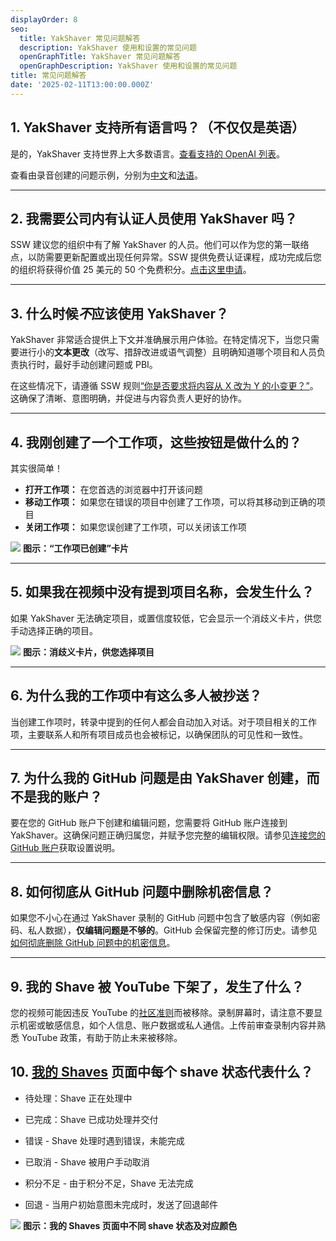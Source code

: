 ```yaml
---
displayOrder: 8
seo:
  title: YakShaver 常见问题解答
  description: YakShaver 使用和设置的常见问题
  openGraphTitle: YakShaver 常见问题解答
  openGraphDescription: YakShaver 使用和设置的常见问题
title: 常见问题解答
date: '2025-02-11T13:00:00.000Z'
---
```


## 1. YakShaver 支持所有语言吗？（不仅仅是英语）

是的，YakShaver 支持世界上大多数语言。[查看支持的 OpenAI 列表](https://github.com/openai/whisper?tab=readme-ov-file#available-models-and-languages)。

查看由录音创建的问题示例，分别为[中文](https://github.com/SSWConsulting/Northwind365/issues/162)和[法语](https://github.com/SSWConsulting/Northwind365/issues/168)。

***

## 2. 我需要公司内有认证人员使用 YakShaver 吗？

SSW 建议您的组织中有了解 YakShaver 的人员。他们可以作为您的第一联络点，以防需要更新配置或出现任何异常。SSW 提供免费认证课程，成功完成后您的组织将获得价值 25 美元的 50 个免费积分。[点击这里申请](https://yakshaver.ai/certifications)。

***

## 3. 什么时候*不*应该使用 YakShaver？

YakShaver 非常适合提供上下文并准确展示用户体验。在特定情况下，当您只需要进行小的**文本更改**（改写、措辞改进或语气调整）且明确知道哪个项目和人员负责执行时，最好手动创建问题或 PBI。

在这些情况下，请遵循 SSW 规则[“你是否要求将内容从 X 改为 Y 的小变更？”](https://www.ssw.com.au/rules/change-from-x-to-y)。这确保了清晰、意图明确，并促进与内容负责人更好的协作。

***

## 4. 我刚创建了一个工作项，这些按钮是做什么的？

其实很简单！

* **打开工作项：** 在您首选的浏览器中打开该问题
* **移动工作项：** 如果您在错误的项目中创建了工作项，可以将其移动到正确的项目
* **关闭工作项：** 如果您误创建了工作项，可以关闭该工作项

![](/YakShaver/Docs/Work-Item-Card.png)
**图示：“工作项已创建”卡片**

***

## 5. 如果我在视频中没有提到项目名称，会发生什么？

如果 YakShaver 无法确定项目，或置信度较低，它会显示一个消歧义卡片，供您手动选择正确的项目。

![](/YakShaver/Docs/disambiguation-card.png)
**图示：消歧义卡片，供您选择项目**

***

## 6. 为什么我的工作项中有这么多人被抄送？

当创建工作项时，转录中提到的任何人都会自动加入对话。对于项目相关的工作项，主要联系人和所有项目成员也会被标记，以确保团队的可见性和一致性。

***

## 7. 为什么我的 GitHub 问题是由 YakShaver 创建，而不是我的账户？

要在您的 GitHub 账户下创建和编辑问题，您需要将 GitHub 账户连接到 YakShaver。这确保问题正确归属您，并赋予您完整的编辑权限。请参见[连接您的 GitHub 账户](/docs/connect-your-github-account)获取设置说明。

***

## 8. 如何彻底从 GitHub 问题中删除机密信息？

如果您不小心在通过 YakShaver 录制的 GitHub 问题中包含了敏感内容（例如密码、私人数据），**仅编辑问题是不够的**。GitHub 会保留完整的修订历史。请参见[如何彻底删除 GitHub 问题中的机密信息](https://www.ssw.com.au/rules/remove-confidential-information-from-github)。

***

## 9. 我的 Shave 被 YouTube 下架了，发生了什么？

您的视频可能因违反 YouTube 的[社区准则](https://support.google.com/youtube/answer/9288567?hl=en)而被移除。录制屏幕时，请注意不要显示机密或敏感信息，如个人信息、账户数据或私人通信。上传前审查录制内容并熟悉 YouTube 政策，有助于防止未来被移除。

## 10. [我的 Shaves](https://portal.yakshaver.ai/my-shaves) 页面中每个 shave 状态代表什么？

* 待处理：Shave 正在处理中

* 已完成：Shave 已成功处理并交付

* 错误 - Shave 处理时遇到错误，未能完成

* 已取消 - Shave 被用户手动取消

* 积分不足 - 由于积分不足，Shave 无法完成

* 回退 - 当用户初始意图未完成时，发送了回退邮件

![](/YakShaver/Docs/shave-status.png)
**图示：我的 Shaves 页面中不同 shave 状态及对应颜色**